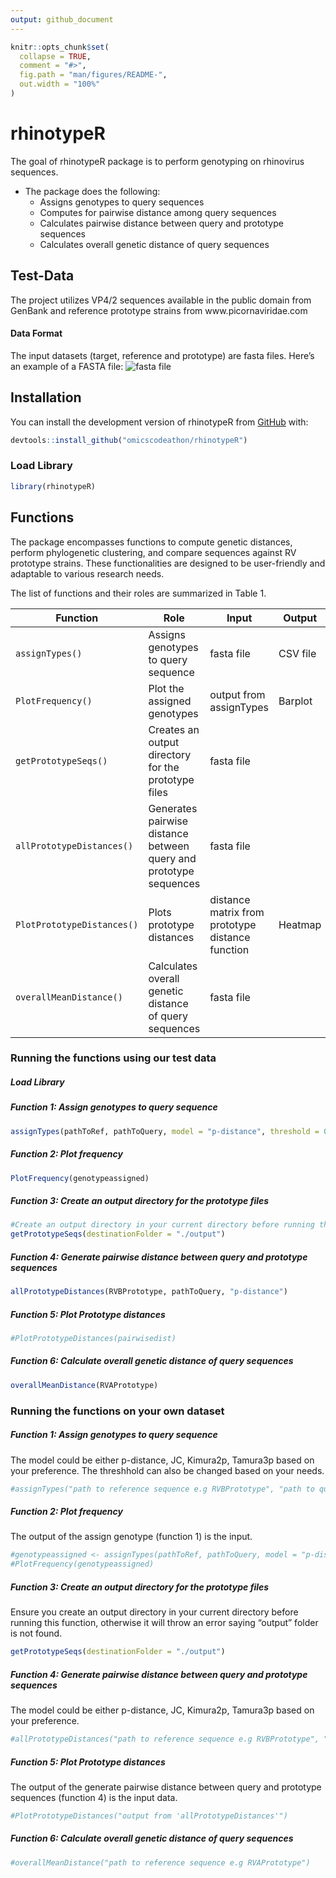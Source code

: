 ```yaml
---
output: github_document
---
```


```r
knitr::opts_chunk$set(
  collapse = TRUE,
  comment = "#>",
  fig.path = "man/figures/README-",
  out.width = "100%"
)
```

# rhinotypeR

<!-- badges: start -->
<!-- badges: end -->

The goal of rhinotypeR package is to perform genotyping on rhinovirus sequences. 

- The package does the following:
  * Assigns genotypes to query sequences
  * Computes for pairwise distance among query sequences
  * Calculates pairwise distance between query and prototype sequences
  * Calculates overall genetic distance of query sequences

## Test-Data 
The project utilizes VP4/2 sequences available in the public domain from GenBank and reference prototype strains from www.picornaviridae.com  

#### Data Format
The input datasets (target, reference and prototype) are fasta files.
Here's an example of a FASTA file:
![fasta file]("https://github.com/omicscodeathon/rhinotyper/blob/main/rhinotypeR/man/figures/example_fasta_file.png")

## Installation

You can install the development version of rhinotypeR from [GitHub](https://github.com) with:

``` r
devtools::install_github("omicscodeathon/rhinotypeR")
```

### Load Library
```r
library(rhinotypeR)
```


## Functions
The package encompasses functions to compute genetic distances, perform phylogenetic clustering, and compare sequences against RV prototype strains. 
These functionalities are designed to be user-friendly and adaptable to various research needs.

The list of functions and their roles are summarized in Table 1.

| Function        | Role                                   | Input                    | Output                     
|-----------------|----------------------------------------|--------------------------|-----------------------------
| `assignTypes()` | Assigns genotypes to query sequence | fasta file | CSV file  
| `PlotFrequency()` | Plot the assigned genotypes | output from assignTypes | Barplot
| `getPrototypeSeqs()`| Creates an output directory for the prototype files | fasta file |                    
| `allPrototypeDistances()` | Generates pairwise distance between query and prototype sequences | fasta file |
| `PlotPrototypeDistances()` | Plots prototype distances | distance matrix from prototype distance function | Heatmap
| `overallMeanDistance()` | Calculates overall genetic distance of query sequences  |  fasta file |          

### Running the functions using our test data

##### Load Library

##### Function 1: Assign genotypes to query sequence
```r
assignTypes(pathToRef, pathToQuery, model = "p-distance", threshold = 0.105)
```
##### Function 2: Plot frequency
```r
PlotFrequency(genotypeassigned)
```

##### Function 3: Create an output directory for the prototype files
```r
#Create an output directory in your current directory before running this function
getPrototypeSeqs(destinationFolder = "./output")
```

##### Function 4: Generate pairwise distance between query and prototype sequences
```r
allPrototypeDistances(RVBPrototype, pathToQuery, "p-distance")
```

##### Function 5: Plot Prototype distances
```r
#PlotPrototypeDistances(pairwisedist)
```

##### Function 6: Calculate overall genetic distance of query sequences
```r
overallMeanDistance(RVAPrototype)
```

### Running the functions on your own dataset

##### Function 1: Assign genotypes to query sequence
The model could be either p-distance, JC, Kimura2p, Tamura3p based on your preference.
The threshhold can also be changed based on your needs.

```r
#assignTypes("path to reference sequence e.g RVBPrototype", "path to query sequence", model = "Tamura3p", threshold = 0.105)
```

##### Function 2: Plot frequency
The output of the assign genotype (function 1) is the input.
```r
#genotypeassigned <- assignTypes(pathToRef, pathToQuery, model = "p-distance", threshold = 0.105)
#PlotFrequency(genotypeassigned)
```

##### Function 3: Create an output directory for the prototype files
Ensure you create an output directory in your current directory before running this function, otherwise it will throw an error saying "output" folder is not found.

```r
getPrototypeSeqs(destinationFolder = "./output")
```

##### Function 4: Generate pairwise distance between query and prototype sequences
The model could be either p-distance, JC, Kimura2p, Tamura3p based on your preference.

```r
#allPrototypeDistances("path to reference sequence e.g RVBPrototype", "path to query sequence", "Tamura3p")
```

##### Function 5: Plot Prototype distances
The output of the generate pairwise distance between query and prototype sequences (function 4) is the input data.
```r
#PlotPrototypeDistances("output from 'allPrototypeDistances'")
```

##### Function 6: Calculate overall genetic distance of query sequences

```r
#overallMeanDistance("path to reference sequence e.g RVAPrototype")
```
